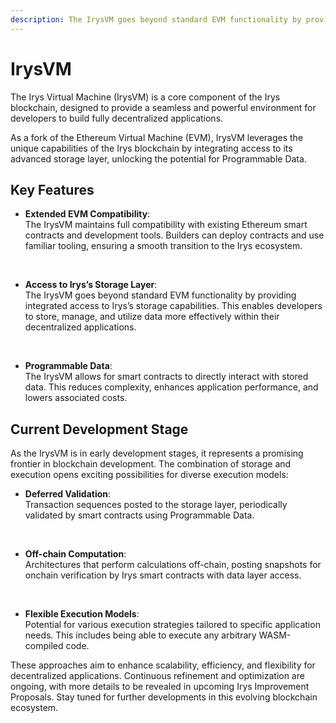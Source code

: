 ```yaml
---
description: The IrysVM goes beyond standard EVM functionality by providing integrated access to Irys’s storage capabilities.
---
```



# IrysVM

The Irys Virtual Machine (IrysVM) is a core component of the Irys blockchain, designed to provide a
seamless and powerful environment for developers to build fully decentralized applications.

<div className="flex flex-col md:flex-row w-full flex justify-start items-start mt-5">
	<div className="w-full md:w-1/2">
		<div className="md:mr-5">
			As a fork of the Ethereum Virtual Machine (EVM), IrysVM leverages the unique capabilities of the Irys blockchain by integrating access to its advanced storage layer, unlocking the potential for Programmable Data.
    	</div>
    </div>
    <div className="w-full md:w-1/2">
    	<SimpleRiveViewer
    		src="/protocol-animations/irysvm.riv"
    		width={1920}
    		height={1080}
    		stateMachine="IrysVM"
    	/>
    </div>

</div>

## Key Features

- **Extended EVM Compatibility**:<br/>
  The IrysVM maintains full compatibility with existing Ethereum smart contracts and development tools. Builders can deploy contracts and use familiar tooling, ensuring a smooth transition to the Irys ecosystem.

  <br />

- **Access to Irys’s Storage Layer**:<br/>
  The IrysVM goes beyond standard EVM functionality by providing integrated access to Irys’s storage capabilities. This enables developers to store, manage, and utilize data more effectively within their decentralized applications.

  <br />

- **Programmable Data**:<br/>
  The IrysVM allows for smart contracts to directly interact with stored data. This reduces complexity, enhances application performance, and lowers associated costs.

## Current Development Stage

As the IrysVM is in early development stages, it represents a promising frontier in blockchain development. The combination of storage and execution opens exciting possibilities for diverse execution models:

- **Deferred Validation**:<br/>
  Transaction sequences posted to the storage layer, periodically validated by smart contracts using Programmable Data.

  <br />

- **Off-chain Computation**:<br/>
  Architectures that perform calculations off-chain, posting snapshots for onchain verification by Irys smart contracts with data layer access.

  <br />

- **Flexible Execution Models**:<br/>
  Potential for various execution strategies tailored to specific application needs. This includes being able to execute any arbitrary WASM-compiled code.

These approaches aim to enhance scalability, efficiency, and flexibility for decentralized applications. Continuous refinement and optimization are ongoing, with more details to be revealed in upcoming Irys Improvement Proposals. Stay tuned for further developments in this evolving blockchain ecosystem.

